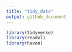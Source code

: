 ```yaml
---
title: "tidy_data"
output: github_document
---
```

 
```r
library(tidyverse)
library(readxl)
library(haven)
```

